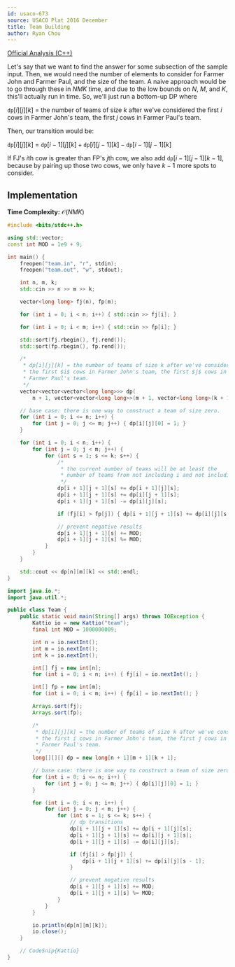 ```yaml
---
id: usaco-673
source: USACO Plat 2016 December
title: Team Building
author: Ryan Chou
---
```


[Official Analysis (C++)](http://www.usaco.org/current/data/sol_team_platinum_dec16.html)

Let's say that we want to find the answer for some subsection of the sample input. Then, we would need the number of elements to consider for Farmer John and Farmer Paul, and the size of the team. A naive approach would be to go through these in $NMK$ time, and due to the low bounds on $N$, $M$, and $K$, this'll actually run in time. So, we'll just run a bottom-up DP where

$\texttt{dp}[i][j][k]$ = the number of teams of size $k$ after we've considered the first $i$ cows in Farmer John's team, the first $j$ cows in Farmer Paul's team.

Then, our transition would be:

$\texttt{dp}[i][j][k]$ = $\texttt{dp}[i - 1][j][k] + \texttt{dp}[i][j - 1][k] - \texttt{dp}[i - 1][j - 1][k]$

If FJ's $i$th cow is greater than FP's $j$th cow, we also add $\texttt{dp}[i - 1][j - 1][k - 1]$, because by pairing up those two cows, we only have $k - 1$ more spots to consider.

## Implementation

**Time Complexity:** $\mathcal{O}(NMK)$

<LanguageSection>
<CPPSection>

```cpp
#include <bits/stdc++.h>

using std::vector;
const int MOD = 1e9 + 9;

int main() {
	freopen("team.in", "r", stdin);
	freopen("team.out", "w", stdout);

	int n, m, k;
	std::cin >> n >> m >> k;

	vector<long long> fj(n), fp(m);

	for (int i = 0; i < n; i++) { std::cin >> fj[i]; }

	for (int i = 0; i < m; i++) { std::cin >> fp[i]; }

	std::sort(fj.rbegin(), fj.rend());
	std::sort(fp.rbegin(), fp.rend());

	/*
	 * dp[i][j][k] = the number of teams of size k after we've considered
	 * the first $i$ cows in Farmer John's team, the first $j$ cows in
	 * Farmer Paul's team.
	 */
	vector<vector<vector<long long>>> dp(
	    n + 1, vector<vector<long long>>(m + 1, vector<long long>(k + 1)));

	// base case: there is one way to construct a team of size zero.
	for (int i = 0; i <= n; i++) {
		for (int j = 0; j <= m; j++) { dp[i][j][0] = 1; }
	}

	for (int i = 0; i < n; i++) {
		for (int j = 0; j < m; j++) {
			for (int s = 1; s <= k; s++) {
				/*
				 * the current number of teams will be at least the
				 * number of teams from not including i and not including j
				 */
				dp[i + 1][j + 1][s] += dp[i + 1][j][s];
				dp[i + 1][j + 1][s] += dp[i][j + 1][s];
				dp[i + 1][j + 1][s] -= dp[i][j][s];

				if (fj[i] > fp[j]) { dp[i + 1][j + 1][s] += dp[i][j][s - 1]; }

				// prevent negative results
				dp[i + 1][j + 1][s] += MOD;
				dp[i + 1][j + 1][s] %= MOD;
			}
		}
	}

	std::cout << dp[n][m][k] << std::endl;
}
```
</CPPSection>

<JavaSection>

```java
import java.io.*;
import java.util.*;

public class Team {
	public static void main(String[] args) throws IOException {
		Kattio io = new Kattio("team");
		final int MOD = 1000000009;

		int n = io.nextInt();
		int m = io.nextInt();
		int k = io.nextInt();

		int[] fj = new int[n];
		for (int i = 0; i < n; i++) { fj[i] = io.nextInt(); }

		int[] fp = new int[m];
		for (int i = 0; i < m; i++) { fp[i] = io.nextInt(); }

		Arrays.sort(fj);
		Arrays.sort(fp);

		/*
		 * dp[i][j][k] = the number of teams of size k after we've considered
		 * the first i cows in Farmer John's team, the first j cows in
		 * Farmer Paul's team.
		 */
		long[][][] dp = new long[n + 1][m + 1][k + 1];

		// base case: there is one way to construct a team of size zero.
		for (int i = 0; i <= n; i++) {
			for (int j = 0; j <= m; j++) { dp[i][j][0] = 1; }
		}

		for (int i = 0; i < n; i++) {
			for (int j = 0; j < m; j++) {
				for (int s = 1; s <= k; s++) {
					// dp transitions
					dp[i + 1][j + 1][s] += dp[i + 1][j][s];
					dp[i + 1][j + 1][s] += dp[i][j + 1][s];
					dp[i + 1][j + 1][s] -= dp[i][j][s];

					if (fj[i] > fp[j]) {
						dp[i + 1][j + 1][s] += dp[i][j][s - 1];
					}

					// prevent negative results
					dp[i + 1][j + 1][s] += MOD;
					dp[i + 1][j + 1][s] %= MOD;
				}
			}
		}

		io.println(dp[n][m][k]);
		io.close();
	}

	// CodeSnip{Kattio}
}
```
</JavaSection>
</LanguageSection>
